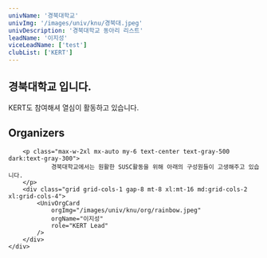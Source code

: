 ```yaml
---
univName: '경북대학교'
univImg: '/images/univ/knu/경북대.jpeg'
univDescription: '경북대학교 동아리 리스트'
leadName: '이지성'
viceLeadName: ['test']
clubList: ['KERT']
---
```



## 경북대학교 입니다.

KERT도 참여해셔 열심이 활동하고 있습니다.




<section class="bg-white dark:bg-gray-900">
	<div class="container px-6 py-10 mx-auto">
		<h1 class="text-2xl font-semibold text-center text-gray-800 capitalize lg:text-3xl dark:text-white">Organizers</h1>

		<p class="max-w-2xl mx-auto my-6 text-center text-gray-500 dark:text-gray-300">
				경북대학교에서는 원활한 SUSC활동을 위해 아래의 구성원들이 고생해주고 있습니다.
		</p>
		<div class="grid grid-cols-1 gap-8 mt-8 xl:mt-16 md:grid-cols-2 xl:grid-cols-4">
			<UnivOrgCard 
				orgImg="/images/univ/knu/org/rainbow.jpeg"
				orgName="이지성"
				role="KERT Lead"
			/>
		</div>
	</div>
</section>